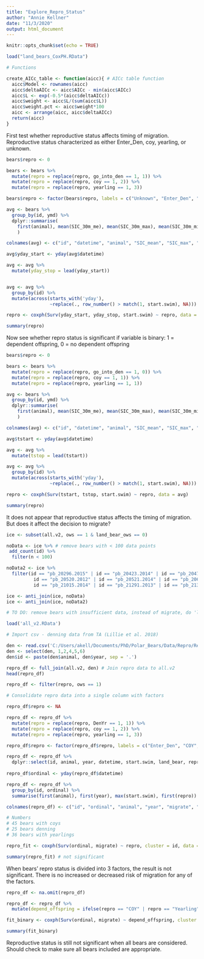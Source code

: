 ```yaml
---
title: "Explore_Repro_Status"
author: "Annie Kellner"
date: "11/3/2020"
output: html_document
---
```


```r
knitr::opts_chunk$set(echo = TRUE)

load("land_bears_CoxPH.RData")
```

```r

# Functions

create_AICc_table <- function(aicc){ # AICc table function
  aicc$Model <- rownames(aicc)
  aicc$deltaAICc <- aicc$AICc - min(aicc$AICc) 
  aicc$L <- exp(-0.5*(aicc$deltaAICc))
  aicc$weight <- aicc$L/(sum(aicc$L))
  aicc$weight.pct <- aicc$weight*100
  aicc <- arrange(aicc, aicc$deltaAICc)
  return(aicc)
}

```


First test whether reproductive status affects timing of migration. Reproductive status characterized as either Enter_Den, coy, yearling, or unknown.

```r

bears$repro <- 0

bears <- bears %>%
  mutate(repro = replace(repro, go_into_den == 1, 1)) %>%
  mutate(repro = replace(repro, coy == 1, 2)) %>%
  mutate(repro = replace(repro, yearling == 1, 3))

bears$repro <- factor(bears$repro, labels = c("Unknown", "Enter_Den", "COY", "Yearling"))

avg <- bears %>% 
  group_by(id, ymd) %>%
  dplyr::summarise(
    first(animal), mean(SIC_30m_me), mean(SIC_30m_max), mean(SIC_30m_min), mean(SICsq), mean(dist2land[,1]), max(start.swim), first(repro), max(Bonepile)
    )

colnames(avg) <- c("id", "datetime", "animal", "SIC_mean", "SIC_max", "SIC_min", "SICsq", "Dist2land", "start.swim", "repro", "Bonepile")

avg$yday_start <- yday(avg$datetime) 

avg <- avg %>%
  mutate(yday_stop = lead(yday_start))


avg <- avg %>%
  group_by(id) %>%
  mutate(across(starts_with('yday'),
                ~replace(., row_number() > match(1, start.swim), NA)))

repro <- coxph(Surv(yday_start, yday_stop, start.swim) ~ repro, data = avg)

summary(repro)
```

Now see whether repro status is significant if variable is binary: 1 = dependent offspring, 0 = no dependent offspring

```r

bears$repro <- 0

bears <- bears %>%
  mutate(repro = replace(repro, go_into_den == 1, 0)) %>%
  mutate(repro = replace(repro, coy == 1, 1)) %>%
  mutate(repro = replace(repro, yearling == 1, 1))

avg <- bears %>% 
  group_by(id, ymd) %>%
  dplyr::summarise(
    first(animal), mean(SIC_30m_me), mean(SIC_30m_max), mean(SIC_30m_min), mean(dist2land[,1]), max(start.swim), first(repro), max(Bonepile)
    )

colnames(avg) <- c("id", "datetime", "animal", "SIC_mean", "SIC_max", "SIC_min", "Dist2land", "start.swim", "repro", "Bonepile")

avg$tstart <- yday(avg$datetime) 

avg <- avg %>%
  mutate(tstop = lead(tstart))

avg <- avg %>%
  group_by(id) %>%
  mutate(across(starts_with('yday'),
                ~replace(., row_number() > match(1, start.swim), NA)))

repro <- coxph(Surv(tstart, tstop, start.swim) ~ repro, data = avg)

summary(repro)

```

It does not appear that reproductive status affects the timing of migration. But does it affect the decision to migrate?

```r

ice <- subset(all.v2, ows == 1 & land_bear_ows == 0)

noData <- ice %>% # remove bears with < 100 data points
 add_count(id) %>%
  filter(n < 100)

noData2 <- ice %>%
  filter(id == "pb_20296.2015" | id == "pb_20423.2014" | id == "pb_20474.2009" | id == "pb_20520.2013" |
          id == "pb_20520.2012" | id == "pb_20521.2014" | id == "pb_20694.2004" | id == "pb_20783.2005" | id == "pb_20845.2009" |id == "pb_20910.2009" | id == "pb_20965.2008" | id == "pb_20982.2008" | id == "pb_21015.2012" | 
          id == "pb_21015.2014" | id == "pb_21291.2013" | id == "pb_21307.2013" | id == "pb_21343.2015" | id == "pb_21402.2016" | id == "pb_21403.2016" | id == "pb_22299.2015" | id == "pb_22305.2015" | id == "pb_22318.2016" | id == "pb_32362.2015" | id == "pb_32608.2008" | id == "pb_32921.2016")  # all bears with < 2 mos data after visual inspection 11/21/20

ice <- anti_join(ice, noData)
ice <- anti_join(ice, noData2)

```



```r

# TO DO: remove bears with insufficient data, instead of migrate, do 'land bears' 

load('all_v2.RData')

# Import csv - denning data from TA (Lillie et al. 2018)

den <- read.csv('C:/Users/akell/Documents/PhD/Polar_Bears/Data/Repro/Repro.csv')
den <- select(den, 1,2,4,5,6)
den$id <- paste(den$animal, den$year, sep = '.')

repro_df <- full_join(all.v2, den) # Join repro data to all.v2
head(repro_df)

repro_df <- filter(repro, ows == 1)

# Consolidate repro data into a single column with factors

repro_df$repro <- NA

repro_df <- repro_df %>%
  mutate(repro = replace(repro, DenYr == 1, 1)) %>%
  mutate(repro = replace(repro, coy == 1, 2)) %>%
  mutate(repro = replace(repro, yearling == 1, 3))

repro_df$repro <- factor(repro_df$repro, labels = c("Enter_Den", "COY", "Yearling"))

repro_df <- repro_df %>%
  dplyr::select(id, animal, year, datetime, start.swim, land_bear, repro) 
  
repro_df$ordinal <- yday(repro_df$datetime)

repro_df <- repro_df %>%
  group_by(id, ordinal) %>%
  summarise(first(animal), first(year), max(start.swim), first(repro))

colnames(repro_df) <- c("id", "ordinal", "animal", "year", "migrate", "repro")

# Numbers
# 45 bears with coys
# 25 bears denning
# 36 bears with yearlings

repro_fit <- coxph(Surv(ordinal, migrate) ~ repro, cluster = id, data = repro_df)

summary(repro_fit) # not significant

```

When bears' repro status is divided into 3 factors, the result is not significant. There is no increased or decreased risk of migration for any of the factors.

```r

repro_df <- na.omit(repro_df)

repro_df <- repro_df %>%
  mutate(depend_offspring = ifelse(repro == "COY" | repro == "Yearling", 1, 0))

fit_binary <- coxph(Surv(ordinal, migrate) ~ depend_offspring, cluster = id, data = repro_df)

summary(fit_binary)

```

Reproductive status is still not significant when all bears are considered. Should check to make sure all bears included are appropriate.  

